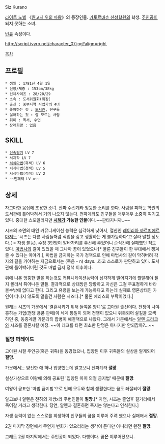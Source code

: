Siz Kurano

[[라이트 노벨]] 《[[원고지 위의 마왕]]》의 등장인물. [[카토르바슈 신성학원]]의 학생. [[주인공]]이 되지 못하는 소녀.

[[빈유]] 속성이다.

http://script.ivyro.net/character_07.jpg?align=right 

[[목차]]
== 프로필 ==
 * 생일 : 1781년 4월 1일
 * 신장/체중 : 153cm/38kg
 * 신체사이즈 : 28/20/29
 * 소속 : 도서위원회(회장)
 * 출신 : 중부지역 사업가의 4녀
 * 좋아하는 것 : [[도서관]], 친구들
 * 싫어하는 것 : 잘 모르는 사람
 * 취미 : 독서, 수면
 * 장래희망 : 없음

== SKILL ==
 * [[신속필기]] LV 7
 * 서지학 LV 7
 * [[서식마법]](흑색) LV 6
 * 서식마법(청색) LV 5
 * 서식마법(적색) LV 2
 * ~~민폐력 LV ∞~~

== 상세 ==
자그마한 몸집에 조용한 소녀. 전파 수신계라 엉뚱한 소리를 한다. 사람을 피하듯 학원의 도서관에 틀어박혀서 거의 나오지 않는다. 전파계라도 친구들을 매우매우 소중히 여기고 있다. 중대한 스포일러지만 '''[[시해]]가 가능한 인물'''이다.~~판타지니까..~~

시즈의 초면의 대인 커뮤니케이션 능력은 심각하게 낮아서, 절친인 [[레이리아 까르띠에르]]마저도 '시즈는 다른 사람들처럼 직업을 갖고 생활하는 게 불가능하다'고 잘라 말할 정도다.( = 자생 불능). 수정 3인방이 알바자리를 주선해 주었더니 순식간에 실패했던 적도 있다. [[마법사]]의 길이 있었을 때 그나마 꿈이 있었으나[* 물론 친구들이 한 부대에서 챙겨줄 수 있다는 이야기.], 마법을 금지하는 국가 정책으로 인해 마법사의 길이 막혀버려 각자의 길을 가야하는 지금으로서는 (죽음 - n) days...라고 스스로가 판단하고 있다. 도서관에 틀어박혀버린 것도 마법 금지 정책 이후이다.

위에 나온 엉뚱한 말을 하는것도 커뮤니케이션능력이 심각하게 떨어지기에 뭘말해야 될지 몰라서 튀어나온 말들. 결과적으로 상대방은 당황하고 자신은 그걸 무표정하게 바라볼수밖에 없다고 한다. 그리고 유령을 보는게 가능하다고 하는데 실제로 영혼상태인 가인이 떠나지 않도록 말을건 사람은 시즈다.[* 물론 에리스의 부탁이었다.]

원래는 시즈의 가문에서 '결혼시키기 위해 들여온 양녀'로 고아원 출신이다. 전쟁이 나야 흥하는 가업(전쟁 용품 판매)이 세계 통일이 되어 전쟁이 없으니 위축되어 살길을 모색하던 중, 동종계열 가문과의 합병이 해결책으로 나왔다. 그래서 가문에서는 [[알렌 드라크]]와 시즈를 결혼시킬 예정. ~~이 테크를 타면 최소한 단명은 아니지만 안되잖아?...~~

=== 절망 퍼레이드 ===
고아원 시절 주인공(혹은 귀족)을 동경했으나, 입양된 이후 귀족들의 실상을 알게되어 '''절망'''.

가문에서는 얌전한 애 하나 입양했는데 알고보니 전파계라 '''절망'''.

설상가상으로 여왕에 의해 공표된 '입양된 아이 의절 금지법' 때문에 '''절망'''.

여왕이 공표한 '마법 금지법'으로 인해 모두와 함께 생활한다는 꿈도 좌절되어 '''절망'''.

알고보니 알렌은 천하의 개쌍x라 주변인들이 '''절망'''.[* 자연, 시즈는 졸업후 길거리에서 죽어갈 거라고 생각한다. 당연, 알렌과 결혼하면 죽지는 않는다고 인식한다.]

자생 능력이 없는 스스로를 희생하여 친구들의 꿈을 이루어 주려 했으나 실패해서 '''절망'''.

2권 마지막 장면에서 무언가 변화가 있으리라는 생각이 든다만 아니라면 완전 '''절망'''.

그래도 2권 마지막에서는 주인공이 되었다. 다행이다. 꿈'''은''' 이루어졌으니.
